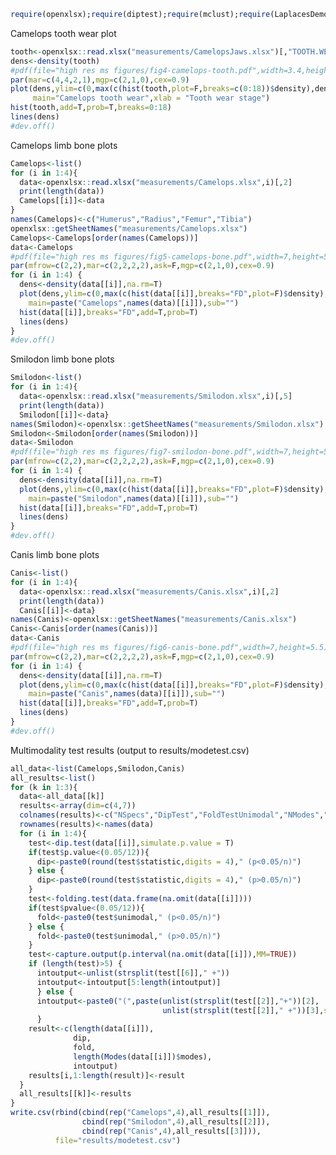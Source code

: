 ```r
require(openxlsx);require(diptest);require(mclust);require(LaplacesDemon);require(Rfolding)
```

Camelops tooth wear plot
```r
tooth<-openxlsx::read.xlsx("measurements/CamelopsJaws.xlsx")[,"TOOTH.WEAR"]
dens<-density(tooth)
#pdf(file="high res ms figures/fig4-camelops-tooth.pdf",width=3.4,height=3)
par(mar=c(4,4,2,1),mgp=c(2,1,0),cex=0.9)
plot(dens,ylim=c(0,max(c(hist(tooth,plot=F,breaks=c(0:18))$density),dens$y)),
     main="Camelops tooth wear",xlab = "Tooth wear stage")
hist(tooth,add=T,prob=T,breaks=0:18)
lines(dens)
#dev.off()
```
Camelops limb bone plots
```r
Camelops<-list()
for (i in 1:4){
  data<-openxlsx::read.xlsx("measurements/Camelops.xlsx",i)[,2]
  print(length(data))
  Camelops[[i]]<-data
}
names(Camelops)<-c("Humerus","Radius","Femur","Tibia")
openxlsx::getSheetNames("measurements/Camelops.xlsx")
Camelops<-Camelops[order(names(Camelops))]
data<-Camelops
#pdf(file="high res ms figures/fig5-camelops-bone.pdf",width=7,height=5.5)
par(mfrow=c(2,2),mar=c(2,2,2,2),ask=F,mgp=c(2,1,0),cex=0.9)
for (i in 1:4) {
  dens<-density(data[[i]],na.rm=T)
  plot(dens,ylim=c(0,max(c(hist(data[[i]],breaks="FD",plot=F)$density),dens$y)),
    main=paste("Camelops",names(data)[[i]]),sub="")
  hist(data[[i]],breaks="FD",add=T,prob=T)
  lines(dens)
}
#dev.off()
```
Smilodon limb bone plots
```r
Smilodon<-list()
for (i in 1:4){
  data<-openxlsx::read.xlsx("measurements/Smilodon.xlsx",i)[,5]
  print(length(data))
  Smilodon[[i]]<-data}
names(Smilodon)<-openxlsx::getSheetNames("measurements/Smilodon.xlsx")
Smilodon<-Smilodon[order(names(Smilodon))]
data<-Smilodon
#pdf(file="high res ms figures/fig7-smilodon-bone.pdf",width=7,height=5.5)
par(mfrow=c(2,2),mar=c(2,2,2,2),ask=F,mgp=c(2,1,0),cex=0.9)
for (i in 1:4) {
  dens<-density(data[[i]],na.rm=T)
  plot(dens,ylim=c(0,max(c(hist(data[[i]],breaks="FD",plot=F)$density),dens$y)),
    main=paste("Smilodon",names(data)[[i]]),sub="")
  hist(data[[i]],breaks="FD",add=T,prob=T)
  lines(dens)
}
#dev.off()
```
Canis limb bone plots
```r
Canis<-list()
for (i in 1:4){
  data<-openxlsx::read.xlsx("measurements/Canis.xlsx",i)[,2]
  print(length(data))
  Canis[[i]]<-data}
names(Canis)<-openxlsx::getSheetNames("measurements/Canis.xlsx")
Canis<-Canis[order(names(Canis))]
data<-Canis
#pdf(file="high res ms figures/fig6-canis-bone.pdf",width=7,height=5.5)
par(mfrow=c(2,2),mar=c(2,2,2,2),ask=F,mgp=c(2,1,0),cex=0.9)
for (i in 1:4) {
  dens<-density(data[[i]],na.rm=T)
  plot(dens,ylim=c(0,max(c(hist(data[[i]],breaks="FD",plot=F)$density),dens$y)),
    main=paste("Canis",names(data)[[i]]),sub="")
  hist(data[[i]],breaks="FD",add=T,prob=T)
  lines(dens)
}
#dev.off()
```
Multimodality test results (output to results/modetest.csv)
```r
all_data<-list(Camelops,Smilodon,Canis)
all_results<-list()
for (k in 1:3){
  data<-all_data[[k]]
  results<-array(dim=c(4,7))
  colnames(results)<-c("NSpecs","DipTest","FoldTestUnimodal","NModes","ModeCI1","ModeCI2","ModeCI3")
  rownames(results)<-names(data)
  for (i in 1:4){
    test<-dip.test(data[[i]],simulate.p.value = T)
    if(test$p.value<(0.05/12)){
      dip<-paste0(round(test$statistic,digits = 4)," (p<0.05/n)")
    } else {
      dip<-paste0(round(test$statistic,digits = 4)," (p>0.05/n)")
    }
    test<-folding.test(data.frame(na.omit(data[[i]])))
    if(test$pvalue<(0.05/12)){
      fold<-paste0(test$unimodal," (p<0.05/n)")
    } else {
      fold<-paste0(test$unimodal," (p>0.05/n)")
    }
    test<-capture.output(p.interval(na.omit(data[[i]]),MM=TRUE))
    if (length(test)>5) {
      intoutput<-unlist(strsplit(test[[6]]," +"))
      intoutput<-intoutput[5:length(intoutput)]
      } else {
      intoutput<-paste0("(",paste(unlist(strsplit(test[[2]],"+"))[2],
                                  unlist(strsplit(test[[2]]," +"))[3],sep=","),")")
      }
    result<-c(length(data[[i]]),
              dip,
              fold,
              length(Modes(data[[i]])$modes),
              intoutput)
    results[i,1:length(result)]<-result
  }
  all_results[[k]]<-results
}
write.csv(rbind(cbind(rep("Camelops",4),all_results[[1]]),
                cbind(rep("Smilodon",4),all_results[[2]]),
                cbind(rep("Canis",4),all_results[[3]])),
          file="results/modetest.csv")
```

